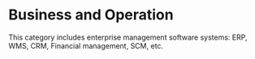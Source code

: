 

# Business and Operation

This category includes enterprise management software systems: ERP, WMS, CRM, Financial management, SCM, etc.

<DocCardList items={useCurrentSidebarCategory().items}/>
